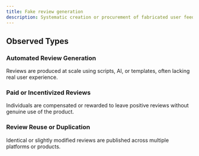 ```yaml
---
title: Fake review generation
description: Systematic creation or procurement of fabricated user feedback. These reviews are designed to mislead potential customers by inflating perceived quality, satisfaction, or popularity.
---
```


## Observed Types

### Automated Review Generation
Reviews are produced at scale using scripts, AI, or templates, often lacking real user experience.

### Paid or Incentivized Reviews
Individuals are compensated or rewarded to leave positive reviews without genuine use of the product.

### Review Reuse or Duplication
Identical or slightly modified reviews are published across multiple platforms or products.

